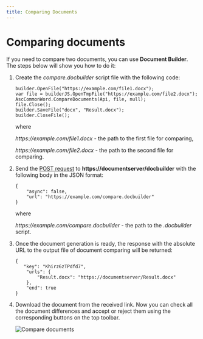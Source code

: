 ```yaml
---
title: Comparing Documents
---
```

# Comparing documents

If you need to compare two documents, you can use **Document Builder**. The steps below will show you how to do it:

1. Create the *compare.docbuilder* script file with the following code:

   ```
   builder.OpenFile("https://example.com/file1.docx");
   var file = builderJS.OpenTmpFile("https://example.com/file2.docx");
   AscCommonWord.CompareDocuments(Api, file, null);
   file.Close();
   builder.SaveFile("docx", "Result.docx");
   builder.CloseFile();
   ```

   where

   *https\://example.com/file1.docx* - the path to the first file for comparing,

   *https\://example.com/file2.docx* - the path to the second file for comparing.

2. Send the [POST request](/editors/documentbuilderapi) to **https\://documentserver/docbuilder** with the following body in the JSON format:

   ```
   {
       "async": false,
       "url": "https://example.com/compare.docbuilder"
   }
   ```

   where

   *https\://example.com/compare.docbuilder* - the path to the *.docbuilder* script.

3. Once the document generation is ready, the response with the absolute URL to the output file of document comparing will be returned:

   ```
   {
      "key": "Khirz6zTPdfd7",
       "urls": {
           "Result.docx": "https://documentserver/Result.docx"
       },
       "end": true
   }
   ```

4. Download the document from the received link. Now you can check all the document differences and accept or reject them using the corresponding buttons on the top toolbar.

   ![Compare documents](/content/img/docbuilder/compare-documents.png)
